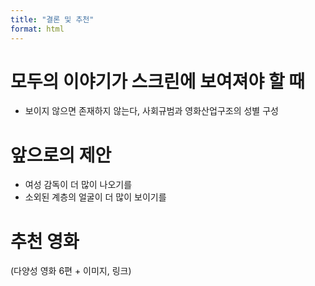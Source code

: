```yaml
---
title: "결론 및 추천"
format: html
---
```


# 모두의 이야기가 스크린에 보여져야 할 때

- 보이지 않으면 존재하지 않는다, 사회규범과 영화산업구조의 성별 구성

# 앞으로의 제안

- 여성 감독이 더 많이 나오기를
- 소외된 계층의 얼굴이 더 많이 보이기를

# 추천 영화

(다양성 영화 6편 + 이미지, 링크)

